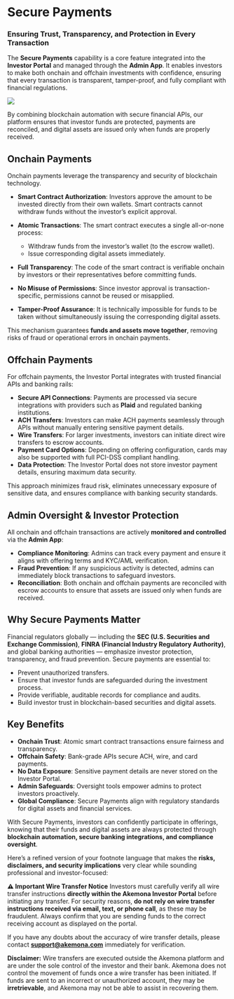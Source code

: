 # Secure Payments

### Ensuring Trust, Transparency, and Protection in Every Transaction

The **Secure Payments** capability is a core feature integrated into the **Investor Portal** and managed through the **Admin App**. It enables investors to make both onchain and offchain investments with confidence, ensuring that every transaction is transparent, tamper-proof, and fully compliant with financial regulations.

<img
  src="/images/secure-payments.svg"
  className="w-2xs md:w-xs mx-auto py-8"
  width={200}
  height={200}
/>

By combining blockchain automation with secure financial APIs, our platform ensures that investor funds are protected, payments are reconciled, and digital assets are issued only when funds are properly received.

## Onchain Payments

Onchain payments leverage the transparency and security of blockchain technology.

- **Smart Contract Authorization**: Investors approve the amount to be invested directly from their own wallets. Smart contracts cannot withdraw funds without the investor’s explicit approval.
- **Atomic Transactions**: The smart contract executes a single all-or-none process:
  - Withdraw funds from the investor’s wallet (to the escrow wallet).
  - Issue corresponding digital assets immediately.

- **Full Transparency**: The code of the smart contract is verifiable onchain by investors or their representatives before committing funds.
- **No Misuse of Permissions**: Since investor approval is transaction-specific, permissions cannot be reused or misapplied.
- **Tamper-Proof Assurance**: It is technically impossible for funds to be taken without simultaneously issuing the corresponding digital assets.

This mechanism guarantees **funds and assets move together**, removing risks of fraud or operational errors in onchain payments.

## Offchain Payments

For offchain payments, the Investor Portal integrates with trusted financial APIs and banking rails:

- **Secure API Connections**: Payments are processed via secure integrations with providers such as **Plaid** and regulated banking institutions.
- **ACH Transfers**: Investors can make ACH payments seamlessly through APIs without manually entering sensitive payment details.
- **Wire Transfers**: For larger investments, investors can initiate direct wire transfers to escrow accounts.
- **Payment Card Options**: Depending on offering configuration, cards may also be supported with full PCI-DSS compliant handling.
- **Data Protection**: The Investor Portal does not store investor payment details, ensuring maximum data security.

This approach minimizes fraud risk, eliminates unnecessary exposure of sensitive data, and ensures compliance with banking security standards.

## Admin Oversight & Investor Protection

All onchain and offchain transactions are actively **monitored and controlled** via the **Admin App**:

- **Compliance Monitoring**: Admins can track every payment and ensure it aligns with offering terms and KYC/AML verification.
- **Fraud Prevention**: If any suspicious activity is detected, admins can immediately block transactions to safeguard investors.
- **Reconciliation**: Both onchain and offchain payments are reconciled with escrow accounts to ensure that assets are issued only when funds are received.

## Why Secure Payments Matter

Financial regulators globally — including the **SEC (U.S. Securities and Exchange Commission)**, **FINRA (Financial Industry Regulatory Authority)**, and global banking authorities — emphasize investor protection, transparency, and fraud prevention. Secure payments are essential to:

- Prevent unauthorized transfers.
- Ensure that investor funds are safeguarded during the investment process.
- Provide verifiable, auditable records for compliance and audits.
- Build investor trust in blockchain-based securities and digital assets.

## Key Benefits

- **Onchain Trust**: Atomic smart contract transactions ensure fairness and transparency.
- **Offchain Safety**: Bank-grade APIs secure ACH, wire, and card payments.
- **No Data Exposure**: Sensitive payment details are never stored on the Investor Portal.
- **Admin Safeguards**: Oversight tools empower admins to protect investors proactively.
- **Global Compliance**: Secure Payments align with regulatory standards for digital assets and financial services.

With Secure Payments, investors can confidently participate in offerings, knowing that their funds and digital assets are always protected through **blockchain automation, secure banking integrations, and compliance oversight**.

Here’s a refined version of your footnote language that makes the **risks, disclaimers, and security implications** very clear while sounding professional and investor-focused:

**⚠️ Important Wire Transfer Notice**
Investors must carefully verify all wire transfer instructions **directly within the Akemona Investor Portal** before initiating any transfer. For security reasons, **do not rely on wire transfer instructions received via email, text, or phone call**, as these may be fraudulent. Always confirm that you are sending funds to the correct receiving account as displayed on the portal.

If you have any doubts about the accuracy of wire transfer details, please contact **[support@akemona.com](mailto:support@akemona.com)** immediately for verification.

**Disclaimer:** Wire transfers are executed outside the Akemona platform and are under the sole control of the investor and their bank. Akemona does not control the movement of funds once a wire transfer has been initiated. If funds are sent to an incorrect or unauthorized account, they may be **irretrievable**, and Akemona may not be able to assist in recovering them.
